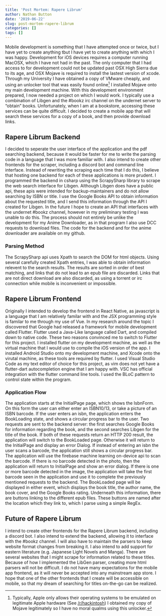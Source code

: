 ```yaml
---
title: 'Post Mortem: Rapere Librum'
author: Nathan Button
date: '2019-06-22'
slug: post-mortem-rapere-librum
categories: []
tags: []
---
```


Mobile development is something that I have attempted once or twice, but I have yet to create anything tbut I have yet to create anything with which I was happy.  Development for iOS devices requires a computer running MacOSX, which I have not had in the past.  The only computer that I had access to for development could not be updated past OSX High Sierra due to its age, and OSX Mojave is required to install the lastest version of xcode.  Through my University I have obtained a copy of VMware cheaply, and using an unlocker tool that was easily found online[^1] I installed Mojave onto my main development machine.  With this development environment prepared, I now needed a project on which I would work.  I typically use a combination of Libgen and the #bookz irc channel on the undernet server to "obtain" books.  Unfortunately, when I am at a bookstore, accessing these services can be quite difficult.  I decided to create a mobile app that will search these services for a copy of a book, and then provide download links. 

## Rapere Librum Backend

I decided to seperate the user interface of the application and the pdf searching backend, because it would be faster for me to write the parsing code in a language that I was more familiar with.  I also intend to create other frontends for the scraper, including a discord bot and command line interface.  Instead of rewriting the scraping each time that I do this, I believe that hosting one backend for each of these applications is more prudent.  I programmed the backend in csharp using the ScrapySharp library to scrape the web search interface for Libgen.  Although Libgen does have a public api, these apis were intended for backup-maintainers and do not allow searching by ISBN or title.  I use the Google Books API to obtain information about the requested title, and I send this information through the API I created for Libgen.  In the future I hope to create an API that interfaces with the undernet #bookz channel, however in my preliminary testing I was unable to do this.  The process should not entirely be unlike the development for my Anime Downloader, as in that program I also use DCC requests to download files.  The code for the backend and for the anime downloader are available on my github.

### Parsing Method

The ScrapySharp api uses Xpath to search the DOM for html objects.  Using several carefully created Xpath entries, I was able to obtain information relevent to the search results.  The results are sorted in order of best matching, and links that do not lead to an epub file are discarded.  Links that are not direct download are also discarded, as using a torrent or irc connection while mobile is inconvenient or impossible.

## Rapere Librum Frontend

Originally I intended to develop the frontend in React Native, as javascript is a language that I am relatively familar with and the JSX programming style is familar to me through my use of Vue.  In my research around the topic I discovered that Google had released a framework for mobile development called Flutter.  Flutter used a Java-Like language called Dart, and compiled down to native code.  These two reasons convinced me to switch to Flutter for this project.  I installed flutter on my development machine, as well as the virtual machine that I would use to compile the iOS version of the app.  I installed Android Studio onto my development machine, and Xcode onto the virutal machine, as these tools are required by flutter.  I used Visual Studio Code as my text editor of choice for this project, as vim does not yet have a flutter-dart autocompletion engine that I am happy with.  VSC has official integration with the flutter command line tools.  I used the BLoC pattern to control state within the program.

### Application Flow

The application starts at the InitialPage page, which shows the IsbnForm.  On this form the user can either enter an ISBN10/13, or take a picture of an ISBN barcode.  If the user enters an isbn, the application enters the BookLoading state, and shows a circular progress bar to the user.  Two requests are sent to the backend server: the first searches Google Books for information regarding the book, and the second searches Libgen for the title of the book.  If both of these requests return an HTTP 200 result, the application will switch to the BookLoaded page.  Otherwise it will return to the InitialPage and display an error Dialog.  If instead of entering an isbn the user scans a barcode, the application still shows a circular progress bar.  The application will use the firebase machine learning on-device api to scan the barcode.  If there is no barcode detected in the photo, then the application will return to InitialPage and show an error dialog.  If there is one or more barcode detected in the image, the application will take the first barcode seen in the application and use it to complete the previously mentioned requests to the backend.  The BookLoaded page will be displayed in either event, which displays the book title, the author name, the book cover, and the Google Books rating.  Underneath this information, there are buttons linking to the different epub files.  These buttons are named after the location which they link to, which I parse using a simple RegEx.

## Future of Rapere Librum

I intend to create other frontends for the Rapere Librum backend, including a discord bot.  I also intend to extend the backend, allowing it to interface with the #bookz channel.  I will also have to maintain the parsers to keep website format changes from breaking it.  I also intend to add support for eastern literature (e.g. Japanese Light Novels and Manga).  There are several websites that I might scrape for information related to these titles.  Because of how I implemented the LibGen parser, creating more html parsers will not be difficult.  I do not have many expectations for the mobile app frontend, as it will never be accepted into any mainstream app store.  I hope that one of the other frontends that I create will be accessible on mobile, so that my dream of searching for titles on-the-go can be realized.


[^1]: Typically, Apple only allows their operating systems to be emulated on legitimate Apple hardware (See [/r/hackintosh](https://www.reddit.com/r/hackintosh))  I obtained my copy of Mojave legitimately so I have no moral qualms using this unlocker.
